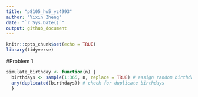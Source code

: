 ```yaml
---
title: "p8105_hw5_yz4993"
author: "Yixin Zheng"
date: "`r Sys.Date()`"
output: github_document
---
```


```r
knitr::opts_chunk$set(echo = TRUE)
library(tidyverse)
```

#Problem 1
```r
simulate_birthday <- function(n) {
  birthdays <- sample(1:365, n, replace = TRUE) # assign random birthdays
  any(duplicated(birthdays)) # check for duplicate birthdays
  }
```
